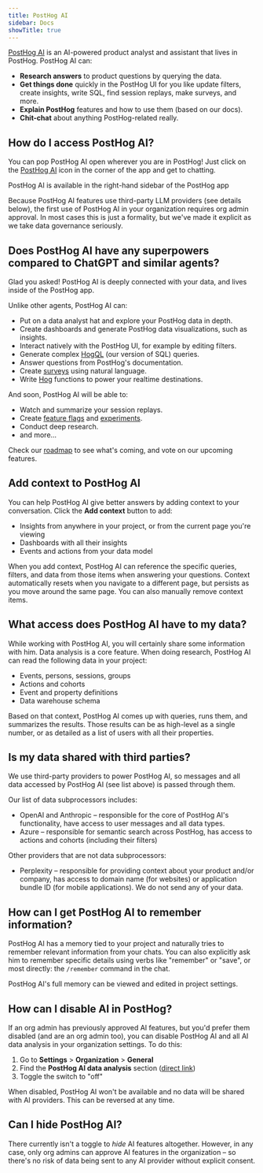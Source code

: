```yaml
---
title: PostHog AI
sidebar: Docs
showTitle: true
---
```



[PostHog AI](https://app.posthog.com/#panel=max) is an AI-powered product analyst and assistant that lives in PostHog. PostHog AI can:

- **Research answers** to product questions by querying the data.
- **Get things done** quickly in the PostHog UI for you like update filters, create insights, write SQL, find session replays, make surveys, and more.
- **Explain PostHog** features and how to use them (based on our docs).
- **Chit-chat** about anything PostHog-related really.

## How do I access PostHog AI?

You can pop PostHog AI open wherever you are in PostHog! Just click on the [PostHog AI](https://app.posthog.com/#panel=max) icon in the corner of the app and get to chatting.

<ProductScreenshot
    imageLight="https://res.cloudinary.com/dmukukwp6/image/upload/maxai_sidebar_3a91ad81c9.png"
    imageDark="https://res.cloudinary.com/dmukukwp6/image/upload/maxai_sidebar_dark_143f5b4c4c.png"
    alt="Open PostHog AI in the right-hand sidebar"
    classes="rounded max-h-[480px]"
    zoom={false}
/>

<Caption>
PostHog AI is available in the right-hand sidebar of the PostHog app
</Caption>

<CalloutBox icon="IconInfo" title="Important" type="warning">

Because PostHog AI features use third-party LLM providers (see details below), the first use of PostHog AI in your organization requires org admin approval. In most cases this is just a formality, but we've made it explicit as we take data governance seriously.

</CalloutBox>

## Does PostHog AI have any superpowers compared to ChatGPT and similar agents?

Glad you asked! PostHog AI is deeply connected with your data, and lives inside of the PostHog app.

Unlike other agents, PostHog AI can:
- Put on a data analyst hat and explore your PostHog data in depth.
- Create dashboards and generate PostHog data visualizations, such as insights.
- Interact natively with the PostHog UI, for example by editing filters.
- Generate complex [HogQL](/docs/sql) (our version of SQL) queries.
- Answer questions from PostHog's documentation.
- Create [surveys](/docs/surveys/creating-surveys) using natural language.
- Write [Hog](/docs/hog) functions to power your realtime destinations.


And soon, PostHog AI will be able to:
- Watch and summarize your session replays.
- Create [feature flags](/docs/feature-flags) and [experiments](/docs/experiments).
- Conduct deep research.
- and more...

Check our [roadmap](/max#roadmap) to see what's coming, and vote on our upcoming features.

## Add context to PostHog AI

You can help PostHog AI give better answers by adding context to your conversation. Click the **Add context** button to add:

- Insights from anywhere in your project, or from the current page you're viewing
- Dashboards with all their insights
- Events and actions from your data model

When you add context, PostHog AI can reference the specific queries, filters, and data from those items when answering your questions. Context automatically resets when you navigate to a different page, but persists as you move around the same page. You can also manually remove context items.

## What access does PostHog AI have to my data?

While working with PostHog AI, you will certainly share some information with him. Data analysis is a core feature. When doing research, PostHog AI can read the following data in your project:

- Events, persons, sessions, groups
- Actions and cohorts
- Event and property definitions
- Data warehouse schema

Based on that context, PostHog AI comes up with queries, runs them, and summarizes the results. Those results can be as high-level as a single number, or as detailed as a list of users with all their properties.

## Is my data shared with third parties?

We use third-party providers to power PostHog AI, so messages and all data accessed by PostHog AI (see list above) is passed through them.

Our list of data subprocessors includes:
- OpenAI and Anthropic – responsible for the core of PostHog AI's functionality, have access to user messages and all data types.
- Azure – responsible for semantic search across PostHog, has access to actions and cohorts (including their filters)

Other providers that are not data subprocessors:
- Perplexity – responsible for providing context about your product and/or company, has access to domain name (for websites) or application bundle ID (for mobile applications). We do not send any of your data.

## How can I get PostHog AI to remember information?

PostHog AI has a memory tied to your project and naturally tries to remember relevant information from your chats. You can also explicitly ask him to remember specific details using verbs like "remember" or "save", or most directly: the `/remember` command in the chat.

PostHog AI's full memory can be viewed and edited in project settings.

## How can I disable AI in PostHog?

If an org admin has previously approved AI features, but you'd prefer them disabled (and are an org admin too), you can disable PostHog AI and all AI data analysis in your organization settings. To do this:

1. Go to **Settings** > **Organization** > **General**
2. Find the **PostHog AI data analysis** section ([direct link](http://app.posthog.com/settings/organization-details#organization-ai-consent))
3. Toggle the switch to "off"

When disabled, PostHog AI won't be available and no data will be shared with AI providers. This can be reversed at any time.

## Can I hide PostHog AI?

There currently isn't a toggle to _hide_ AI features altogether. However, in any case, only org admins can approve AI features in the organization – so there's no risk of data being sent to any AI provider without explicit consent.
